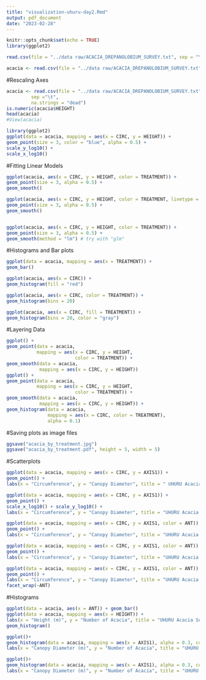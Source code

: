 ```yaml
---
title: "visualization-uhuru-day2.Rmd"
output: pdf_document
date: "2023-02-28"
---
```


```r
knitr::opts_chunk$set(echo = TRUE)
library(ggplot2)
```

```r
read.csv(file = "../data raw/ACACIA_DREPANOLOBIUM_SURVEY.txt", sep = "\t")
```

```r
acacia <- read.csv(file = "../data raw/ACACIA_DREPANOLOBIUM_SURVEY.txt", sep = "\t")
```

#Rescaling Axes

```r
acacia <- read.csv(file = "../data raw/ACACIA_DREPANOLOBIUM_SURVEY.txt",
         sep ="\t",
         na.strings = "dead")
is.numeric(acacia$HEIGHT)
head(acacia)
#View(acacia)
```

```r
library(ggplot2)
ggplot(data = acacia, mapping = aes(x = CIRC, y = HEIGHT)) +
geom_point(size = 3, color = "blue", alpha = 0.5) +
scale_y_log10() +
scale_x_log10()
```

#Fitting Linear Models
```r
ggplot(acacia, aes(x = CIRC, y = HEIGHT, color = TREATMENT)) +
geom_point(size = 3, alpha = 0.5) +
geom_smooth()

ggplot(acacia, aes(x = CIRC, y = HEIGHT, color = TREATMENT, linetype = TREATMENT)) +
geom_point(size = 3, alpha = 0.5) +
geom_smooth()


ggplot(acacia, aes(x = CIRC, y = HEIGHT, color = TREATMENT)) +
geom_point(size = 3, alpha = 0.5) +
geom_smooth(method = "lm") # try with "glm"
```

#Histograms and Bar plots
```r
ggplot(data = acacia, mapping = aes(x = TREATMENT)) +
geom_bar()

ggplot(acacia, aes(x = CIRC)) +
geom_histogram(fill = "red")

ggplot(acacia, aes(x = CIRC, color = TREATMENT)) +
geom_histogram(bins = 20)

ggplot(acacia, aes(x = CIRC, fill = TREATMENT)) +
geom_histogram(bins = 20, color = "gray")
```

#Layering Data

```r
ggplot() +
geom_point(data = acacia,
           mapping = aes(x = CIRC, y = HEIGHT,
                         color = TREATMENT)) +
geom_smooth(data = acacia,
            mapping = aes(x = CIRC, y = HEIGHT))
ggplot() +
geom_point(data = acacia,
           mapping = aes(x = CIRC, y = HEIGHT,
                         color = TREATMENT)) +
geom_smooth(data = acacia,
            mapping = aes(x = CIRC, y = HEIGHT)) +
geom_histogram(data = acacia,
               mapping = aes(x = CIRC, color = TREATMENT),
               alpha = 0.1)

```

#Saving plots as image files
```r
ggsave("acacia_by_treatment.jpg")
ggsave("acacia_by_treatment.pdf", height = 5, width = 5)

```

#Scatterplots

```r
ggplot(data = acacia, mapping = aes(x = CIRC, y = AXIS1)) +
geom_point() +
labs(x = "Circumference", y = "Canopy Diameter", title = " UHURU Acacia Survey Data")

ggplot(data = acacia, mapping = aes(x = CIRC, y = AXIS1)) +
geom_point() +
scale_x_log10() + scale_y_log10() +
labs(x = "Circumference", y = "Canopy Diameter", title = "UHURU Acacia Survey Data")

ggplot(data = acacia, mapping = aes(x = CIRC, y = AXIS1, color = ANT)) +
geom_point() +
labs(x = "Circumference", y = "Canopy Diameter", title = "UHURU Acacia Survey Data")

ggplot(data = acacia, mapping = aes(x = CIRC, y = AXIS1, color = ANT)) +
geom_point() +
labs(x = "Circumference", y = "Canopy Diameter", title = "UHURU Acacia Survey Data") + facet_wrap(~ANT)

ggplot(data = acacia, mapping = aes(x = CIRC, y = AXIS1, color = ANT)) +
geom_point() +
labs(x = "Circumference", y = "Canopy Diameter", title = "UHURU Acacia Survey Data") + geom_smooth() +
facet_wrap(~ANT)
```

#Histograms

```r
ggplot(data = acacia, aes(x = ANT)) + geom_bar()
ggplot(data = acacia, mapping = aes(x = HEIGHT)) +
labs(x = "Height (m)", y = "Number of Acacia", title = "UHURU Acacia Survey Data")
geom_histogram()

ggplot()+
geom_histogram(data = acacia, mapping = aes(x = AXIS1), alpha = 0.3, color = "red") + geom_histogram(data = acacia, mapping = aes(x = AXIS2), alpha = 0.3, color = "black") +
labs(x = "Canopy Diameter (m)", y = "Number of Acacia", title = "UHURU Acacia Survey Data")

ggplot()+
geom_histogram(data = acacia, mapping = aes(x = AXIS1), alpha = 0.3, color = "red", bins = 10) + geom_histogram(data = acacia, mapping = aes(x = AXIS2), alpha = 0.3, color = "black", bins = 10) +
labs(x = "Canopy Diameter (m)", y = "Number of Acacia", title = "UHURU Acacia Survey Data") + facet_wrap(~~TREATMENT) + facet_wrap(~~TREATMENT)
```